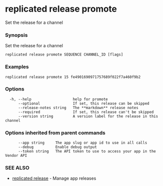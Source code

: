 # replicated release promote

Set the release for a channel

### Synopsis

Set the release for a channel

```
replicated release promote SEQUENCE CHANNEL_ID [flags]
```

### Examples

```
replicated release promote 15 fe4901690971757689f022f7a460f9b2
```

### Options

```
  -h, --help                   help for promote
      --optional               If set, this release can be skipped
      --release-notes string   The **markdown** release notes
      --required               If set, this release can't be skipped
      --version string         A version label for the release in this channel
```

### Options inherited from parent commands

```
      --app string     The app slug or app id to use in all calls
      --debug          Enable debug output
      --token string   The API token to use to access your app in the Vendor API
```

### SEE ALSO

* [replicated release](replicated-cli-release)	 - Manage app releases

